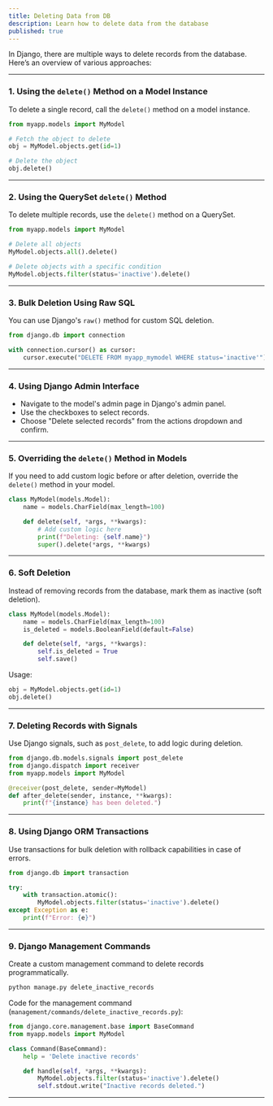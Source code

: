 ```yaml
---
title: Deleting Data from DB
description: Learn how to delete data from the database
published: true
---
```


In Django, there are multiple ways to delete records from the database. Here’s an overview of various approaches:

---

### **1. Using the `delete()` Method on a Model Instance**

To delete a single record, call the `delete()` method on a model instance.

```python
from myapp.models import MyModel

# Fetch the object to delete
obj = MyModel.objects.get(id=1)

# Delete the object
obj.delete()
```

---

### **2. Using the QuerySet `delete()` Method**

To delete multiple records, use the `delete()` method on a QuerySet.

```python
from myapp.models import MyModel

# Delete all objects
MyModel.objects.all().delete()

# Delete objects with a specific condition
MyModel.objects.filter(status='inactive').delete()
```

---

### **3. Bulk Deletion Using Raw SQL**
You can use Django's `raw()` method for custom SQL deletion.

```python
from django.db import connection

with connection.cursor() as cursor:
    cursor.execute("DELETE FROM myapp_mymodel WHERE status='inactive'")
```

---

### **4. Using Django Admin Interface**
- Navigate to the model's admin page in Django's admin panel.
- Use the checkboxes to select records.
- Choose "Delete selected records" from the actions dropdown and confirm.

---

### **5. Overriding the `delete()` Method in Models**
If you need to add custom logic before or after deletion, override the `delete()` method in your model.

```python
class MyModel(models.Model):
    name = models.CharField(max_length=100)

    def delete(self, *args, **kwargs):
        # Add custom logic here
        print(f"Deleting: {self.name}")
        super().delete(*args, **kwargs)
```

---

### **6. Soft Deletion**
Instead of removing records from the database, mark them as inactive (soft deletion).

```python
class MyModel(models.Model):
    name = models.CharField(max_length=100)
    is_deleted = models.BooleanField(default=False)

    def delete(self, *args, **kwargs):
        self.is_deleted = True
        self.save()
```

Usage:
```python
obj = MyModel.objects.get(id=1)
obj.delete()
```

---

### **7. Deleting Records with Signals**
Use Django signals, such as `post_delete`, to add logic during deletion.

```python
from django.db.models.signals import post_delete
from django.dispatch import receiver
from myapp.models import MyModel

@receiver(post_delete, sender=MyModel)
def after_delete(sender, instance, **kwargs):
    print(f"{instance} has been deleted.")
```

---

### **8. Using Django ORM Transactions**
Use transactions for bulk deletion with rollback capabilities in case of errors.

```python
from django.db import transaction

try:
    with transaction.atomic():
        MyModel.objects.filter(status='inactive').delete()
except Exception as e:
    print(f"Error: {e}")
```

---

### **9. Django Management Commands**
Create a custom management command to delete records programmatically.

```bash
python manage.py delete_inactive_records
```

Code for the management command (`management/commands/delete_inactive_records.py`):
```python
from django.core.management.base import BaseCommand
from myapp.models import MyModel

class Command(BaseCommand):
    help = 'Delete inactive records'

    def handle(self, *args, **kwargs):
        MyModel.objects.filter(status='inactive').delete()
        self.stdout.write("Inactive records deleted.")
```

---
